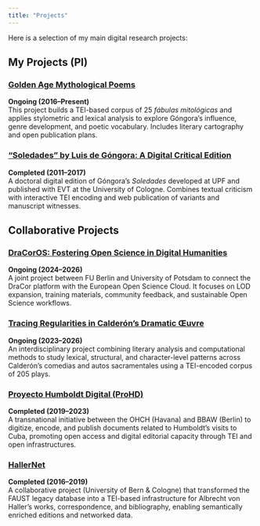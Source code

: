 ```yaml
---
title: "Projects"
---
```


Here is a selection of my main digital research projects:

## My Projects (PI)

<!-- ### [Early Modern Epic Poems](early-modern-epics.qmd) -->  
<!-- **Planned (2026–2028)**-->  
<!-- A digital humanities project analyzing over 40 early modern Spanish epic poems using stylometry, topic modeling, and linguistic profiling to explore genre, narrative strategies, and intertextual patterns. Funding not yet secured.-->

### [Golden Age Mythological Poems](golden-age-poems.qmd)  
**Ongoing (2016–Present)**  
This project builds a TEI-based corpus of 25 *fábulas mitológicas* and applies stylometric and lexical analysis to explore Góngora’s influence, genre development, and poetic vocabulary. Includes literary cartography and open publication plans.

### ["Soledades" by Luis de Góngora: A Digital Critical Edition](soledades.qmd)  
**Completed (2011–2017)**  
A doctoral digital edition of Góngora’s *Soledades* developed at UPF and published with EVT at the University of Cologne. Combines textual criticism with interactive TEI encoding and web publication of variants and manuscript witnesses.

## Collaborative Projects

### [DraCorOS: Fostering Open Science in Digital Humanities](dracor.qmd)  
**Ongoing (2024–2026)**  
A joint project between FU Berlin and University of Potsdam to connect the DraCor platform with the European Open Science Cloud. It focuses on LOD expansion, training materials, community feedback, and sustainable Open Science workflows.

### [Tracing Regularities in Calderón’s Dramatic Œuvre](tracing-calderon.qmd)  
**Ongoing (2023–2026)**  
An interdisciplinary project combining literary analysis and computational methods to study lexical, structural, and character-level patterns across Calderón’s comedias and autos sacramentales using a TEI-encoded corpus of 205 plays.

### [Proyecto Humboldt Digital (ProHD)](proyecto-humboldt.qmd)  
**Completed (2019–2023)**  
A transnational initiative between the OHCH (Havana) and BBAW (Berlin) to digitize, encode, and publish documents related to Humboldt’s visits to Cuba, promoting open access and digital editorial capacity through TEI and open infrastructures.

### [HallerNet](hallernet.qmd)  
**Completed (2016–2019)**  
A collaborative project (University of Bern & Cologne) that transformed the FAUST legacy database into a TEI-based infrastructure for Albrecht von Haller’s works, correspondence, and bibliography, enabling semantically enriched editions and networked data.

